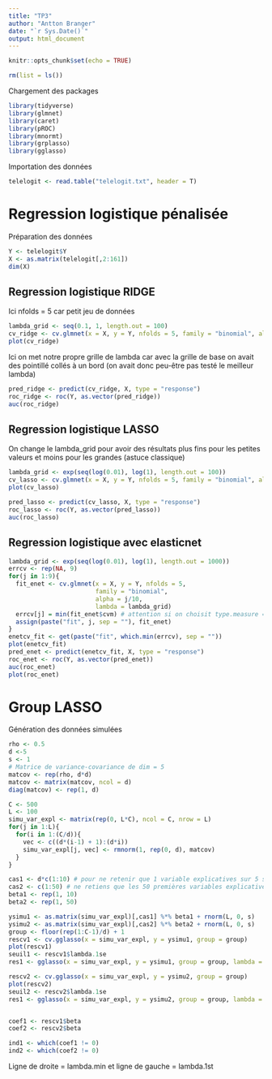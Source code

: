 ```yaml
---
title: "TP3"
author: "Antton Branger"
date: "`r Sys.Date()`"
output: html_document
---
```


```r
knitr::opts_chunk$set(echo = TRUE)
```

```r
rm(list = ls())
```

Chargement des packages
```r
library(tidyverse)
library(glmnet)
library(caret)
library(pROC)
library(mnormt)
library(grplasso)
library(gglasso)
```

Importation des données
```r
telelogit <- read.table("telelogit.txt", header = T)
```

# Regression logistique pénalisée

Préparation des données
```r
Y <- telelogit$Y
X <- as.matrix(telelogit[,2:161])
dim(X)
```


## Regression logistique RIDGE

Ici nfolds = 5 car petit jeu de données
```r
lambda_grid <- seq(0.1, 1, length.out = 100)
cv_ridge <- cv.glmnet(x = X, y = Y, nfolds = 5, family = "binomial", alpha = 0, lambda = lambda_grid)
plot(cv_ridge)
```
Ici on met notre propre grille de lambda car avec la grille de base on avait des pointillé collés à un bord (on avait donc peu-être pas testé le meilleur lambda)

```r
pred_ridge <- predict(cv_ridge, X, type = "response")
roc_ridge <- roc(Y, as.vector(pred_ridge))
auc(roc_ridge)
```

## Regression logistique LASSO

On change le lambda_grid pour avoir des résultats plus fins pour les petites valeurs et moins pour les grandes (astuce classique)
```r
lambda_grid <- exp(seq(log(0.01), log(1), length.out = 100))
cv_lasso <- cv.glmnet(x = X, y = Y, nfolds = 5, family = "binomial", alpha = 1, lambda = lambda_grid)
plot(cv_lasso)
```

```r
pred_lasso <- predict(cv_lasso, X, type = "response")
roc_lasso <- roc(Y, as.vector(pred_lasso))
auc(roc_lasso)
```

## Regression logistique avec elasticnet

```r
lambda_grid <- exp(seq(log(0.01), log(1), length.out = 1000))
errcv <- rep(NA, 9)
for(j in 1:9){
  fit_enet <- cv.glmnet(x = X, y = Y, nfolds = 5, 
                        family = "binomial", 
                        alpha = j/10, 
                        lambda = lambda_grid)
  errcv[j] = min(fit_enet$cvm) # attention si on choisit type.measure = auc il faut maximiser et non pas minimiser
  assign(paste("fit", j, sep = ""), fit_enet)
}
enetcv_fit <- get(paste("fit", which.min(errcv), sep = ""))
plot(enetcv_fit)
pred_enet <- predict(enetcv_fit, X, type = "response")
roc_enet <- roc(Y, as.vector(pred_enet))
auc(roc_enet)
plot(roc_enet)
```

# Group LASSO

Génération des données simulées
```r
rho <- 0.5
d <-5
s <- 1
# Matrice de variance-covariance de dim = 5
matcov <- rep(rho, d*d) 
matcov <- matrix(matcov, ncol = d)
diag(matcov) <- rep(1, d)

C <- 500
L <- 100
simu_var_expl <- matrix(rep(0, L*C), ncol = C, nrow = L)
for(j in 1:L){
  for(i in 1:(C/d)){
    vec <- c((d*(i-1) + 1):(d*i))
    simu_var_expl[j, vec] <- rmnorm(1, rep(0, d), matcov)
  }
}

cas1 <- d*c(1:10) # pour ne retenir que 1 variable explicatives sur 5 sur les 50 premières 
cas2 <- c(1:50) # ne retiens que les 50 premières variables explicatives 
beta1 <- rep(1, 10)
beta2 <- rep(1, 50)

ysimu1 <- as.matrix(simu_var_expl)[,cas1] %*% beta1 + rnorm(L, 0, s)
ysimu2 <- as.matrix(simu_var_expl)[,cas2] %*% beta2 + rnorm(L, 0, s)
group <- floor(rep(1:C-1)/d) + 1
rescv1 <- cv.gglasso(x = simu_var_expl, y = ysimu1, group = group)
plot(rescv1)
seuil1 <- rescv1$lambda.1se
res1 <- gglasso(x = simu_var_expl, y = ysimu1, group = group, lambda = seuil1) # group = group dit que si une des variables reste dans le modèle alors toutes les autres du groupe y reste 

rescv2 <- cv.gglasso(x = simu_var_expl, y = ysimu2, group = group)
plot(rescv2)
seuil2 <- rescv2$lambda.1se
res1 <- gglasso(x = simu_var_expl, y = ysimu2, group = group, lambda = seuil2)


coef1 <- rescv1$beta
coef2 <- rescv2$beta

ind1 <- which(coef1 != 0)
ind2 <- which(coef2 != 0)
```
Ligne de droite = lambda.min et ligne de gauche = lambda.1st
